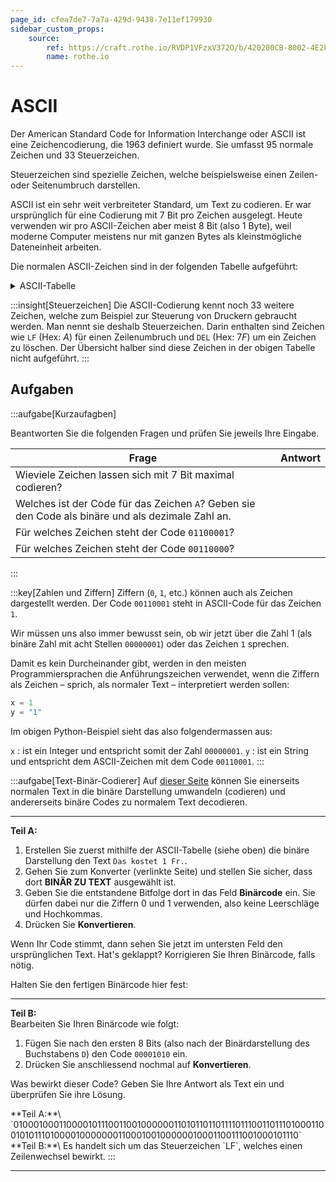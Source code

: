 ```yaml
---
page_id: cfea7de7-7a7a-429d-9438-7e11ef179930
sidebar_custom_props:
    source:
        ref: https://craft.rothe.io/RVDP1VFzxV372O/b/420200CB-8002-4E2F-AA92-2463350E077B/3.3-%E2%80%94-ASCII
        name: rothe.io
---
```



# ASCII
Der American Standard Code for Information Interchange oder ASCII ist eine Zeichencodierung, die 1963 definiert wurde. Sie umfasst 95 normale Zeichen und 33 Steuerzeichen. 

Steuerzeichen sind spezielle Zeichen, welche beispielsweise einen Zeilen- oder Seitenumbruch darstellen.

ASCII ist ein sehr weit verbreiteter Standard, um Text zu codieren. Er war ursprünglich für eine Codierung mit 7 Bit pro Zeichen ausgelegt. Heute verwenden wir pro ASCII-Zeichen aber meist 8 Bit (also 1 Byte), weil moderne Computer meistens nur mit ganzen Bytes als kleinstmögliche Dateneinheit arbeiten.

Die normalen ASCII-Zeichen sind in der folgenden Tabelle aufgeführt:

<details>
<summary>ASCII-Tabelle</summary>
:::cards
| Zeichen | Binär | Hex |
|--------|--------|-----|
| ␣ | 00100000 | 20 |
| ! | 00100001 | 21 |
| " | 00100010 | 22 |
| # | 00100011 | 23 |
| $ | 00100100 | 24 |
| % | 00100101 | 25 |
| & | 00100110 | 26 |
| ' | 00100111 | 27 |
| ( | 00101000 | 28 |
| ) | 00101001 | 29 |
| * | 00101010 | 2A |
| + | 00101011 | 2B |
| , | 00101100 | 2C |
| - | 00101101 | 2D |
| . | 00101110 | 2E |
| / | 00101111 | 2F |
| 0 | 00110000 | 30 |
| 1 | 00110001 | 31 |
| 2 | 00110010 | 32 |
| 3 | 00110011 | 33 |
| 4 | 00110100 | 34 |
| 5 | 00110101 | 35 |
| 6 | 00110110 | 36 |
| 7 | 00110111 | 37 |
| 8 | 00111000 | 38 |
| 9 | 00111001 | 39 |
| : | 00111010 | 3A |
| ; | 00111011 | 3B |
| \< | 00111100 | 3C |
| = | 00111101 | 3D |
| > | 00111110 | 3E |
| ? | 00111111 | 3F |
::br
| Zeichen | Binär | Hex |
|--------|--------|-----|
| @ | 01000000 | 40 |
| A | 01000001 | 41 |
| B | 01000010 | 42 |
| C | 01000011 | 43 |
| D | 01000100 | 44 |
| E | 01000101 | 45 |
| F | 01000110 | 46 |
| G | 01000111 | 47 |
| H | 01001000 | 48 |
| I | 01001001 | 49 |
| J | 01001010 | 4A |
| K | 01001011 | 4B |
| L | 01001100 | 4C |
| M | 01001101 | 4D |
| N | 01001110 | 4E |
| O | 01001111 | 4F |
| P | 01010000 | 50 |
| Q | 01010001 | 51 |
| R | 01010010 | 52 |
| S | 01010011 | 53 |
| T | 01010100 | 54 |
| U | 01010101 | 55 |
| V | 01010110 | 56 |
| W | 01010111 | 57 |
| X | 01011000 | 58 |
| Y | 01011001 | 59 |
| Z | 01011010 | 5A |
| [ | 01011011 | 5B |
| \ | 01011100 | 5C |
| ] | 01011101 | 5D |
| ^ | 01011110 | 5E |
| _ | 01011111 | 5F |
::br
| Zeichen | Binär | Hex |
|--------|--------|-----|
| ` | 01100000 | 60 |
| a | 01100001 | 61 |
| b | 01100010 | 62 |
| c | 01100011 | 63 |
| d | 01100100 | 64 |
| e | 01100101 | 65 |
| f | 01100110 | 66 |
| g | 01100111 | 67 |
| h | 01101000 | 68 |
| i | 01101001 | 69 |
| j | 01101010 | 6A |
| k | 01101011 | 6B |
| l | 01101100 | 6C |
| m | 01101101 | 6D |
| n | 01101110 | 6E |
| o | 01101111 | 6F |
| p | 01110000 | 70 |
| q | 01110001 | 71 |
| r | 01110010 | 72 |
| s | 01110011 | 73 |
| t | 01110100 | 74 |
| u | 01110101 | 75 |
| v | 01110110 | 76 |
| w | 01110111 | 77 |
| x | 01111000 | 78 |
| y | 01111001 | 79 |
| z | 01111010 | 7A |
| \{ | 01111011 | 7B |
| \| | 01111100 | 7C |
| \} | 01111101 | 7D |
| ~ | 01111110 | 7E |
:::
</details>

:::insight[Steuerzeichen]
Die ASCII-Codierung kennt noch 33 weitere Zeichen, welche zum Beispiel zur Steuerung von Druckern gebraucht werden. Man nennt sie deshalb Steuerzeichen. Darin enthalten sind Zeichen wie `LF` (Hex: $A$) für einen Zeilenumbruch und `DEL` (Hex: $7F$) um ein Zeichen zu löschen. Der Übersicht halber sind diese Zeichen in der obigen Tabelle nicht aufgeführt.
:::

## Aufgaben
:::aufgabe[Kurzaufagben]
<TaskState id="8760b2d3-66f5-487a-be90-e6552eb80b28" />

Beantworten Sie die folgenden Fragen und prüfen Sie jeweils Ihre Eingabe.

| Frage | Antwort |
| - | - |
| Wieviele Zeichen lassen sich mit 7 Bit maximal codieren? | <String id="c252d6b1-6315-4040-a19d-07a73354a9fb" solution="128" placeholder="Zahl eingeben" /> |
| Welches ist der Code für das Zeichen `A`? Geben sie den Code als binäre und als dezimale Zahl an. | <String id="ff714c34-347c-44fe-b3f0-54b773c65194" solution="01000001" label="Binärzahl" placeholder="Zahl eingeben" /><br/><String id="a379fd03-2246-4129-afb1-6c8a865bccce" solution="65" label="Hex-Zahl" placeholder="Zahl eingeben" /> |
| Für welches Zeichen steht der Code `01100001`? | <String id="62537e03-46d9-4469-82fe-2215c0de9849" solution="a" placeholder="Zeichen eigeben" /> |
| Für welches Zeichen steht der Code `00110000`? | <String id="fc46516e-0e28-483a-9e11-920fff20f667" solution="0" placeholder="Zeichen eigeben" /> |
:::

:::key[Zahlen und Ziffern]
Ziffern (`0`, `1`, etc.) können auch als Zeichen dargestellt werden. Der Code `00110001` steht in ASCII-Code für das Zeichen `1`.

Wir müssen uns also immer bewusst sein, ob wir jetzt über die Zahl $1$ (als binäre Zahl mit acht Stellen `00000001`) oder das Zeichen `1` sprechen.

Damit es kein Durcheinander gibt, werden in den meisten Programmiersprachen die Anführungszeichen verwendet, wenn die Ziffern als Zeichen – sprich, als normaler Text – interpretiert werden sollen:

```py
x = 1
y = "1"
```

Im obigen Python-Beispiel sieht das also folgendermassen aus:

`x`
: ist ein Integer und entspricht somit der Zahl `00000001`.
`y`
: ist ein String und entspricht dem ASCII-Zeichen mit dem Code `00110001`.
:::

:::aufgabe[Text-Binär-Codierer]
<TaskState id="0d8ca6f9-843a-4ea8-b46b-e389bf3fc9dd" />
Auf [dieser Seite](https://magictool.ai/tool/binary-to-text/de/) können Sie einerseits normalen Text in die binäre Darstellung umwandeln (codieren) und andererseits binäre Codes zu normalem Text decodieren.

***

**Teil A:**
1. Erstellen Sie zuerst mithilfe der ASCII-Tabelle (siehe oben) die binäre Darstellung den Text `Das kostet 1 Fr.`.
2. Gehen Sie zum Konverter (verlinkte Seite) und stellen Sie sicher, dass dort __BINÄR ZU TEXT__ ausgewählt ist.
3. Geben Sie die entstandene Bitfolge dort in das Feld __Binärcode__ ein. Sie dürfen dabei nur die Ziffern 0 und 1 verwenden, also keine Leerschläge und Hochkommas.
4. Drücken Sie __Konvertieren__.

Wenn Ihr Code stimmt, dann sehen Sie jetzt im untersten Feld den ursprünglichen Text. Hat's geklappt? Korrigieren Sie Ihren Binärcode, falls nötig.

Halten Sie den fertigen Binärcode hier fest:

<QuillV2 id="a2927eee-1bab-495a-a552-5fe41f2eeab1" />

***

**Teil B:**\
Bearbeiten Sie Ihren Binärcode wie folgt:
1. Fügen Sie nach den ersten 8 Bits (also nach der Binärdarstellung des Buchstabens `D`) den Code `00001010` ein.
2. Drücken Sie anschliessend nochmal auf __Konvertieren__.

Was bewirkt dieser Code? Geben Sie Ihre Antwort als Text ein und überprüfen Sie ihre Lösung.

<Solution id="ff279193-bdc8-4aa8-84d3-37b91626ca5a">
**Teil A:**\
`01000100011000010111001100100000011010110110111101110011011101000110010101110100001000000011000100100000010001100111001000101110`
<br/>
**Teil B:**\
Es handelt sich um das Steuerzeichen `LF`, welches einen Zeilenwechsel bewirkt.
</Solution>
:::

---
